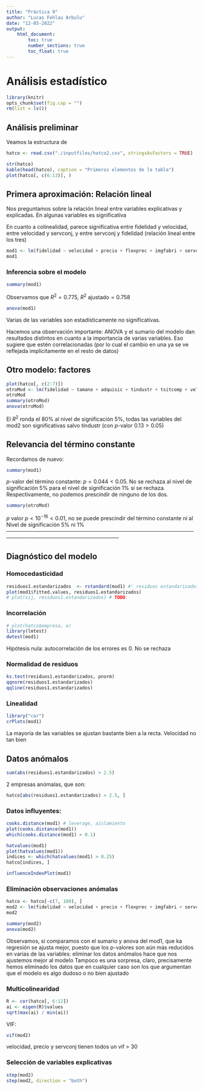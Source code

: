 ```yaml
---
title: "Práctica 9"
author: "Lucas Fehlau Arbulu"
date: "12-05-2022"
output: 
    html_document:
        toc: true
        number_sections: true
        toc_float: true
---
```


# Análisis estadístico

```r
library(knitr)
opts_chunk$set(fig.cap = "")
rm(list = ls())
```

## Análisis preliminar
Veamos la estructura de 
```r
hatco <- read.csv("./inputfiles/hatco2.csv", stringsAsFactors = TRUE)
```

```r
str(hatco)
kable(head(hatco), caption = "Primeros elementos de la tabla")
plot(hatco[, c(6:13)], )
```

## Primera aproximación: Relación lineal
Nos preguntamos sobre la relación lineal entre variables explicativas y explicadas. En algunas variables es significativa

En cuanto a colinealidad, parece significativa entre fidelidad y velocidad, entre velocidad y servconj, y entre servconj y fidelidad
(relación lineal entre los tres)

```r
mod1 <- lm(fidelidad ~ velocidad + precio + flexprec + imgfabri + servconj + imgfvent + calidadp, hatco)
mod1
```

### Inferencia sobre el modelo

```r
summary(mod1)
```

Observamos que $R^2 = 0.775$, $R^2 \text{ ajustado} = 0.758$

```r
anova(mod1)
```

Varias de las variables son estadísticamente no significativas.

Hacemos una observación importante: ANOVA y el sumario del modelo dan resultados distintos en cuanto a la 
importancia de varias variables. Eso sugiere que estén correlacionadas (por lo cual el cambio en una ya se ve reflejada implícitamente en el resto de datos)

## Otro modelo: factores

```r
plot(hatco[, c(2:7)])
otroMod <- lm(fidelidad ~ tamano + adquisic + tindustr + tsitcomp + velocidad + precio, hatco)
otroMod
summary(otroMod)
anova(otroMod)
```

El $R^2$ ronda el $80\%$
al nivel de significación $5\%$, todas las variables del mod2 son significativas salvo tindustr (con $p$-valor $0.13 > 0.05$)

## Relevancia del término constante
Recordamos de nuevo:
```r
summary(mod1)
```

$p$-valor del término constante: $p = 0.044 < 0.05$. No se rechaza al nivel de significación $5\%$
para el nivel de significación $1\%$ sí se rechaza.
Respectivamente, no podemos prescindir de ninguno de los dos.

```r
summary(otroMod)
```

$p$ valor $p < 10^{-16} < 0.01$, no se puede prescindir del término constante ni al Nivel de significación $5\%$ ni $1\%$
────────────────────────────────────────────────────────────────────────────────

## Diagnóstico del modelo
### Homocedasticidad

```r
residuos1.estandarizados  <- rstandard(mod1) #' residuos estandarizados
plot(mod1$fitted.values, residuos1.estandarizados)
# plot(xij, residuos1.estandarizados) # TODO:
```

### Incorrelación

```r
# plot(hatco$empresa, e)
library(lmtest)
dwtest(mod1)
```

Hipótesis nula: autocorrelación de los errores es 0. No se rechaza

### Normalidad de residuos

```r
ks.test(residuos1.estandarizados, pnorm)
qqnorm(residuos1.estandarizados)
qqline(residuos1.estandarizados)
```

### Linealidad

```r
library("car")
crPlots(mod1)
```

La mayoría de las variables se ajustan bastante bien a la recta.
Velocidad no tan bien

## Datos anómalos

```r
sum(abs(residuos1.estandarizados) > 2.5)
```

2 empresas anómalas, que son:

```r
hatco[abs(residuos1.estandarizados) > 2.5, ]
```

### Datos influyentes:

```r
cooks.distance(mod1) # leverage, aislamiento
plot(cooks.distance(mod1))
which(cooks.distance(mod1) > 0.1)
```

```r
hatvalues(mod1)
plot(hatvalues(mod1))
indices <- which(hatvalues(mod1) > 0.25)
hatco[indices, ]
```

```r
influenceIndexPlot(mod1)
```

### Eliminación observaciones anómalas

```r
hatco <- hatco[-c(7, 100), ]
mod2 <- lm(fidelidad ~ velocidad + precio + flexprec + imgfabri + servconj + imgfvent + calidadp, hatco)
mod2

summary(mod2)
anova(mod2)
```

Observamos, si comparamos con el sumario y anova del mod1, que ka regresión se ajusta mejor, puesto
que los p-valores son aún más reducidos en varias de las variables: eliminar los datos anómalos hace que nos ajustemos
mejor al modelo
Tampoco es una sorpresa, claro, precisamente hemos eliminado los datos que en cualquier caso son
los que argumentan que el modelo es algo dudoso o no bien ajustado

### Multicolinearidad

```r
R <- cor(hatco[, 6:12])
ai <- eigen(R)$values
sqrt(max(ai) / min(ai))
```

VIF:

```r
vif(mod2)
```

velocidad, precio y servconj tienen todos un vif > 30

### Selección de variables explicativas

```r
step(mod2)
step(mod2, direction = "both")
```

